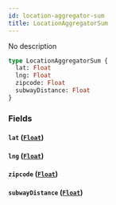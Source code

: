```yaml
---
id: location-aggregator-sum
title: LocationAggregatorSum
---
```


No description

```graphql
type LocationAggregatorSum {
  lat: Float
  lng: Float
  zipcode: Float
  subwayDistance: Float
}
```

### Fields

#### `lat` ([`Float`](/v1/scalars/float))

#### `lng` ([`Float`](/v1/scalars/float))

#### `zipcode` ([`Float`](/v1/scalars/float))

#### `subwayDistance` ([`Float`](/v1/scalars/float))
